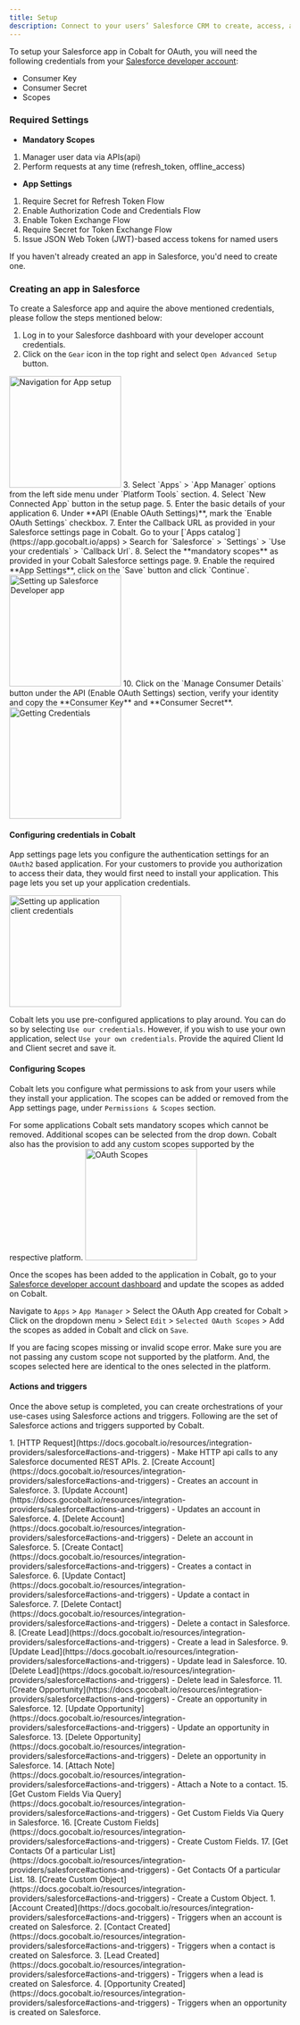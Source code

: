 ```yaml
---
title: Setup
description: Connect to your users’ Salesforce CRM to create, access, and update records in their Salesforce account.
---
```


To setup your Salesforce app in Cobalt for OAuth, you will need the following credentials from your [Salesforce developer account](https://developer.salesforce.com):
- Consumer Key
- Consumer Secret
- Scopes

### Required Settings

* **Mandatory Scopes** 
1. Manager user data via APIs(api)
2. Perform requests at any time (refresh_token, offline_access)

* **App Settings**
1. Require Secret for Refresh Token Flow
2. Enable Authorization Code and Credentials Flow
3. Enable Token Exchange Flow
4. Require Secret for Token Exchange Flow
5. Issue JSON Web Token (JWT)-based access tokens for named users

<Info>If you haven't already created an app in Salesforce, you'd need to create one.</Info>

### Creating an app in Salesforce

To create a Salesforce app and aquire the above mentioned credentials, please follow the steps mentioned below:

1. Log in to your Salesforce dashboard with your developer account credentials.
2. Click on the `Gear` icon in the top right and select `Open Advanced Setup` button.
<img height="200" src="/images/Salesforce/Salesforce_navigation.png" alt="Navigation for App setup"/>
3. Select `Apps` > `App Manager` options from the left side menu under `Platform Tools` section.
4. Select `New Connected App` button in the setup page.
5. Enter the basic details of your application
6.  Under **API (Enable OAuth Settings)**, mark the `Enable OAuth Settings` checkbox.
7. Enter the Callback URL as provided in your Salesforce settings page in Cobalt. Go to your [`Apps catalog`](https://app.gocobalt.io/apps) > Search for `Salesforce` > `Settings` > `Use your credentials` > `Callback Url`.
8. Select the **mandatory scopes** as provided in your Cobalt Salesforce settings page.
9. Enable the required **App Settings**, click on the `Save` button and click `Continue`.
<img height="200" src="/images/Salesforce/Salesforce_config.png" alt="Setting up Salesforce Developer app"/>
10. Click on the `Manage Consumer Details` button under the API (Enable OAuth Settings) section, verify your identity and copy the **Consumer Key** and **Consumer Secret**.
<img height="200" src="/images/Salesforce/Salesforce_credentials.png" alt="Getting Credentials"/>

#### Configuring credentials in Cobalt
App settings page lets you configure the authentication settings for an `OAuth2` based application. For your customers to provide you authorization to access their data,
they would first need to install your application. This page lets you set up your application credentials.

<img height="200" src="/images/Salesforce/Salesforce_cobalt.png" alt="Setting up application client credentials"/>

Cobalt lets you use pre-configured applications to play around. You can do so by selecting `Use our credentials`. However, if you wish to use your own application,
select `Use your own credentials`. Provide the aquired Client Id and Client secret and save it.

#### Configuring Scopes
Cobalt lets you configure what permissions to ask from your users while they install your application. The scopes can be added or removed from the App settings page, under `Permissions & Scopes`
section. 

For some applications Cobalt sets mandatory scopes which cannot be removed. Additional scopes can be selected from the drop down. Cobalt also has the provision to add any 
custom scopes supported by the respective platform.
<img height="200" src="/images/Salesforce/Salesforce_scopes.png" alt="OAuth Scopes"/>

Once the scopes has been added to the application in Cobalt, go to your [Salesforce developer account dashboard](https://developer.salesforce.com) and update the scopes as added on Cobalt.

Navigate to  `Apps` > `App Manager` > Select the OAuth App created for Cobalt > Click on the dropdown menu > Select  `Edit` > `Selected OAuth Scopes` > Add the scopes as added in Cobalt and click on `Save`.

<Warning>
If you are facing scopes missing or invalid scope error. Make sure you are not passing any custom scope not supported by the platform. And, the scopes selected here are
identical to the ones selected in the platform.
</Warning>

#### Actions and triggers
Once the above setup is completed, you can create orchestrations of your use-cases using Salesforce actions and triggers. Following are the set of Salesforce actions and triggers
supported by Cobalt.

<Tabs>
  <Tab title="Actions">
     1. [HTTP Request](https://docs.gocobalt.io/resources/integration-providers/salesforce#actions-and-triggers) - Make HTTP api calls to any Salesforce documented REST APIs.
     2. [Create Account](https://docs.gocobalt.io/resources/integration-providers/salesforce#actions-and-triggers) - Creates an account in Salesforce.
     3. [Update Account](https://docs.gocobalt.io/resources/integration-providers/salesforce#actions-and-triggers) - Updates an account in Salesforce.
     4. [Delete Account](https://docs.gocobalt.io/resources/integration-providers/salesforce#actions-and-triggers) - Delete an account in Salesforce.
     5. [Create Contact](https://docs.gocobalt.io/resources/integration-providers/salesforce#actions-and-triggers) - Creates a contact in Salesforce.
     6. [Update Contact](https://docs.gocobalt.io/resources/integration-providers/salesforce#actions-and-triggers) - Update a contact in Salesforce.
     7. [Delete Contact](https://docs.gocobalt.io/resources/integration-providers/salesforce#actions-and-triggers) - Delete a contact in Salesforce.
     8. [Create Lead](https://docs.gocobalt.io/resources/integration-providers/salesforce#actions-and-triggers) - Create a lead in Salesforce.
     9. [Update Lead](https://docs.gocobalt.io/resources/integration-providers/salesforce#actions-and-triggers) - Update lead in Salesforce.
     10. [Delete Lead](https://docs.gocobalt.io/resources/integration-providers/salesforce#actions-and-triggers) - Delete lead in Salesforce.
     11. [Create Opportunity](https://docs.gocobalt.io/resources/integration-providers/salesforce#actions-and-triggers) - Create an opportunity in Salesforce.
     12. [Update Opportunity](https://docs.gocobalt.io/resources/integration-providers/salesforce#actions-and-triggers) - Update an opportunity in Salesforce.
     13. [Delete Opportunity](https://docs.gocobalt.io/resources/integration-providers/salesforce#actions-and-triggers) - Delete an opportunity in Salesforce.
     14. [Attach Note](https://docs.gocobalt.io/resources/integration-providers/salesforce#actions-and-triggers) - Attach a Note to a contact.
     15. [Get Custom Fields Via Query](https://docs.gocobalt.io/resources/integration-providers/salesforce#actions-and-triggers) - Get Custom Fields Via Query in Salesforce.
     16. [Create Custom Fields](https://docs.gocobalt.io/resources/integration-providers/salesforce#actions-and-triggers) - Create Custom Fields.
     17. [Get Contacts Of a particular List](https://docs.gocobalt.io/resources/integration-providers/salesforce#actions-and-triggers) - Get Contacts Of a particular List.
     18. [Create Custom Object](https://docs.gocobalt.io/resources/integration-providers/salesforce#actions-and-triggers) - Create a Custom Object.
  </Tab>
  <Tab title="Triggers">
    1. [Account Created](https://docs.gocobalt.io/resources/integration-providers/salesforce#actions-and-triggers) - Triggers when an account is created on Salesforce.
    2. [Contact Created](https://docs.gocobalt.io/resources/integration-providers/salesforce#actions-and-triggers) - Triggers when a contact is created on Salesforce.
    3. [Lead Created](https://docs.gocobalt.io/resources/integration-providers/salesforce#actions-and-triggers) - Triggers when a lead is created on Salesforce.
    4. [Opportunity Created](https://docs.gocobalt.io/resources/integration-providers/salesforce#actions-and-triggers) - Triggers when an opportunity is created on Salesforce.
  </Tab>
</Tabs>